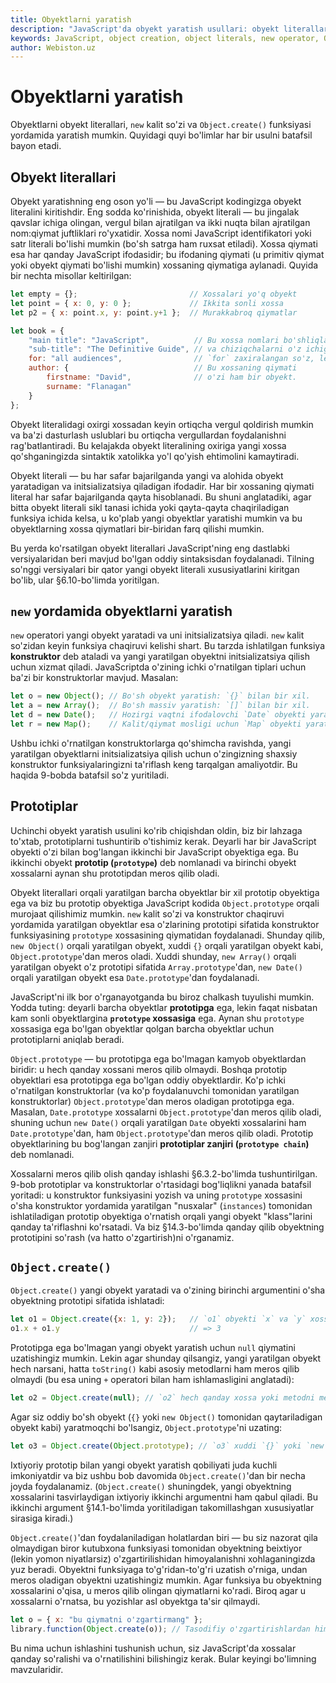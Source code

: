 ```yaml
---
title: Obyektlarni yaratish
description: "JavaScript'da obyekt yaratish usullari: obyekt literallari, new operatori, Object.create() va prototiplar bilan ishlash."
keywords: JavaScript, object creation, object literals, new operator, Object.create, prototypes, constructor functions
author: Webiston.uz
---
```


# Obyektlarni yaratish

Obyektlarni obyekt literallari, `new` kalit so'zi va `Object.create()` funksiyasi yordamida yaratish mumkin. Quyidagi quyi bo'limlar har bir usulni batafsil bayon etadi.

## Obyekt literallari

Obyekt yaratishning eng oson yo'li — bu JavaScript kodingizga obyekt literalini kiritishdir. Eng sodda ko'rinishida, obyekt literali — bu jingalak qavslar ichiga olingan, vergul bilan ajratilgan va ikki nuqta bilan ajratilgan nom:qiymat juftliklari ro'yxatidir. Xossa nomi JavaScript identifikatori yoki satr literali bo'lishi mumkin (bo'sh satrga ham ruxsat etiladi). Xossa qiymati esa har qanday JavaScript ifodasidir; bu ifodaning qiymati (u primitiv qiymat yoki obyekt qiymati bo'lishi mumkin) xossaning qiymatiga aylanadi. Quyida bir nechta misollar keltirilgan:

``` js
let empty = {};                         // Xossalari yo'q obyekt
let point = { x: 0, y: 0 };             // Ikkita sonli xossa
let p2 = { x: point.x, y: point.y+1 };  // Murakkabroq qiymatlar

let book = {
    "main title": "JavaScript",          // Bu xossa nomlari bo'shliqlar,
    "sub-title": "The Definitive Guide", // va chiziqchalarni o'z ichiga oladi, shuning uchun satr literallaridan foydalaning.
    for: "all audiences",                // `for` zaxiralangan so'z, lekin qo'shtirnoqlarsiz.
    author: {                            // Bu xossaning qiymati
        firstname: "David",              // o'zi ham bir obyekt.
        surname: "Flanagan"
    }
};
```

Obyekt literalidagi oxirgi xossadan keyin ortiqcha vergul qoldirish mumkin va ba'zi dasturlash uslublari bu ortiqcha vergullardan foydalanishni rag'batlantiradi. Bu kelajakda obyekt literalining oxiriga yangi xossa qo'shganingizda sintaktik xatolikka yo'l qo'yish ehtimolini kamaytiradi.

Obyekt literali — bu har safar bajarilganda yangi va alohida obyekt yaratadigan va initsializatsiya qiladigan ifodadir. Har bir xossaning qiymati literal har safar bajarilganda qayta hisoblanadi. Bu shuni anglatadiki, agar bitta obyekt literali sikl tanasi ichida yoki qayta-qayta chaqiriladigan funksiya ichida kelsa, u ko'plab yangi obyektlar yaratishi mumkin va bu obyektlarning xossa qiymatlari bir-biridan farq qilishi mumkin.

Bu yerda ko'rsatilgan obyekt literallari JavaScript'ning eng dastlabki versiyalaridan beri mavjud bo'lgan oddiy sintaksisdan foydalanadi. Tilning so'nggi versiyalari bir qator yangi obyekt literali xususiyatlarini kiritgan bo'lib, ular §6.10-bo'limda yoritilgan.

## `new` yordamida obyektlarni yaratish

`new` operatori yangi obyekt yaratadi va uni initsializatsiya qiladi. `new` kalit so'zidan keyin funksiya chaqiruvi kelishi shart. Bu tarzda ishlatilgan funksiya **konstruktor** deb ataladi va yangi yaratilgan obyektni initsializatsiya qilish uchun xizmat qiladi. JavaScriptda o'zining ichki o'rnatilgan tiplari uchun ba'zi bir konstruktorlar mavjud. Masalan:

``` js
let o = new Object(); // Bo'sh obyekt yaratish: `{}` bilan bir xil.
let a = new Array();  // Bo'sh massiv yaratish: `[]` bilan bir xil.
let d = new Date();   // Hozirgi vaqtni ifodalovchi `Date` obyekti yaratish.
let r = new Map();    // Kalit/qiymat mosligi uchun `Map` obyekti yaratish.
```

Ushbu ichki o'rnatilgan konstruktorlarga qo'shimcha ravishda, yangi yaratilgan obyektlarni initsializatsiya qilish uchun o'zingizning shaxsiy konstruktor funksiyalaringizni ta'riflash keng tarqalgan amaliyotdir. Bu haqida 9-bobda batafsil so'z yuritiladi.

## Prototiplar

Uchinchi obyekt yaratish usulini ko'rib chiqishdan oldin, biz bir lahzaga to'xtab, prototiplarni tushuntirib o'tishimiz kerak. Deyarli har bir JavaScript obyekti o'zi bilan bog'langan ikkinchi bir JavaScript obyektiga ega. Bu ikkinchi obyekt **prototip (`prototype`)** deb nomlanadi va birinchi obyekt xossalarni aynan shu prototipdan meros qilib oladi.

Obyekt literallari orqali yaratilgan barcha obyektlar bir xil prototip obyektiga ega va biz bu prototip obyektiga JavaScript kodida `Object.prototype` orqali murojaat qilishimiz mumkin. `new` kalit so'zi va konstruktor chaqiruvi yordamida yaratilgan obyektlar esa o'zlarining prototipi sifatida konstruktor funksiyasining `prototype` xossasining qiymatidan foydalanadi. Shunday qilib, `new Object()` orqali yaratilgan obyekt, xuddi `{}` orqali yaratilgan obyekt kabi, `Object.prototype`'dan meros oladi. Xuddi shunday, `new Array()` orqali yaratilgan obyekt o'z prototipi sifatida `Array.prototype`'dan, `new Date()` orqali yaratilgan obyekt esa `Date.prototype`'dan foydalanadi.

JavaScript'ni ilk bor o'rganayotganda bu biroz chalkash tuyulishi mumkin. Yodda tuting: deyarli barcha obyektlar **prototipga** ega, lekin faqat nisbatan kam sonli obyektlargina **`prototype` xossasiga** ega. Aynan shu `prototype` xossasiga ega bo'lgan obyektlar qolgan barcha obyektlar uchun prototiplarni aniqlab beradi.

`Object.prototype` — bu prototipga ega bo'lmagan kamyob obyektlardan biridir: u hech qanday xossani meros qilib olmaydi. Boshqa prototip obyektlari esa prototipga ega bo'lgan oddiy obyektlardir. Ko'p ichki o'rnatilgan konstruktorlar (va ko'p foydalanuvchi tomonidan yaratilgan konstruktorlar) `Object.prototype`'dan meros oladigan prototipga ega. Masalan, `Date.prototype` xossalarni `Object.prototype`'dan meros qilib oladi, shuning uchun `new Date()` orqali yaratilgan `Date` obyekti xossalarini ham `Date.prototype`'dan, ham `Object.prototype`'dan meros qilib oladi. Prototip obyektlarining bu bog'langan zanjiri **prototiplar zanjiri (`prototype chain`)** deb nomlanadi.

Xossalarni meros qilib olish qanday ishlashi §6.3.2-bo'limda tushuntirilgan. 9-bob prototiplar va konstruktorlar o'rtasidagi bog'liqlikni yanada batafsil yoritadi: u konstruktor funksiyasini yozish va uning `prototype` xossasini o'sha konstruktor yordamida yaratilgan "nusxalar" (`instances`) tomonidan ishlatiladigan prototip obyektiga o'rnatish orqali yangi obyekt "klass"larini qanday ta'riflashni ko'rsatadi. Va biz §14.3-bo'limda qanday qilib obyektning prototipini so'rash (va hatto o'zgartirish)ni o'rganamiz.

## `Object.create()`

`Object.create()` yangi obyekt yaratadi va o'zining birinchi argumentini o'sha obyektning prototipi sifatida ishlatadi:

``` js
let o1 = Object.create({x: 1, y: 2});   // `o1` obyekti `x` va `y` xossalarini meros qilib oladi.
o1.x + o1.y                             // => 3
```

Prototipga ega bo'lmagan yangi obyekt yaratish uchun `null` qiymatini uzatishingiz mumkin. Lekin agar shunday qilsangiz, yangi yaratilgan obyekt hech narsani, hatta `toString()` kabi asosiy metodlarni ham meros qilib olmaydi (bu esa uning `+` operatori bilan ham ishlamasligini anglatadi):

``` js
let o2 = Object.create(null); // `o2` hech qanday xossa yoki metodni meros olmaydi.
```

Agar siz oddiy bo'sh obyekt (`{}` yoki `new Object()` tomonidan qaytariladigan obyekt kabi) yaratmoqchi bo'lsangiz, `Object.prototype`'ni uzating:

``` js
let o3 = Object.create(Object.prototype); // `o3` xuddi `{}` yoki `new Object()` kabi.
```

Ixtiyoriy prototip bilan yangi obyekt yaratish qobiliyati juda kuchli imkoniyatdir va biz ushbu bob davomida `Object.create()`'dan bir necha joyda foydalanamiz. (`Object.create()` shuningdek, yangi obyektning xossalarini tasvirlaydigan ixtiyoriy ikkinchi argumentni ham qabul qiladi. Bu ikkinchi argument §14.1-bo'limda yoritiladigan takomillashgan xususiyatlar sirasiga kiradi.)

`Object.create()`'dan foydalaniladigan holatlardan biri — bu siz nazorat qila olmaydigan biror kutubxona funksiyasi tomonidan obyektning beixtiyor (lekin yomon niyatlarsiz) o'zgartirilishidan himoyalanishni xohlaganingizda yuz beradi. Obyektni funksiyaga to'g'ridan-to'g'ri uzatish o'rniga, undan meros oladigan obyektni uzatishingiz mumkin. Agar funksiya bu obyektning xossalarini o'qisa, u meros qilib olingan qiymatlarni ko'radi. Biroq agar u xossalarni o'rnatsa, bu yozishlar asl obyektga ta'sir qilmaydi.

``` js
let o = { x: "bu qiymatni o'zgartirmang" };
library.function(Object.create(o)); // Tasodifiy o'zgartirishlardan himoyalanish
```

Bu nima uchun ishlashini tushunish uchun, siz JavaScript'da xossalar qanday so'ralishi va o'rnatilishini bilishingiz kerak. Bular keyingi bo'limning mavzularidir.